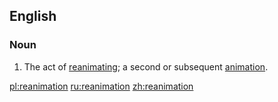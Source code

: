 ==English==
===Noun===
{{en-noun}}
# The act of [[reanimate|reanimating]]; a second or subsequent [[animation]].

[[pl:reanimation]]
[[ru:reanimation]]
[[zh:reanimation]]